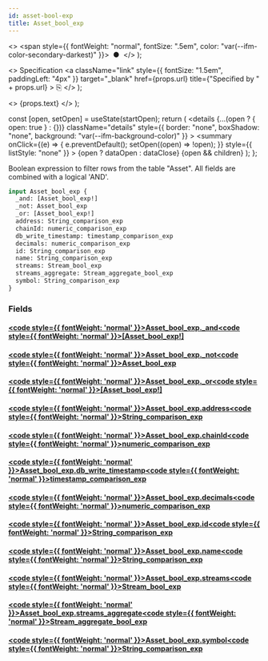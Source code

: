 ```yaml
---
id: asset-bool-exp
title: Asset_bool_exp
---
```


<head>
  <meta content="noindex" name="robots" />
  <meta charset="utf-8" />
</head>

  <>
    <span style={{ fontWeight: "normal", fontSize: ".5em", color: "var(--ifm-color-secondary-darkest)" }}>
      &nbsp;●&nbsp;
    </span>
  </>
);

  <>
    Specification
    <a
      className="link"
      style={{ fontSize: "1.5em", paddingLeft: "4px" }}
      target="_blank"
      href={props.url}
      title={"Specified by " + props.url}
    >
      ⎘
    </a>
  </>
);

  <>
    <span className={props.class}>{props.text}</span>
  </>
);


  const [open, setOpen] = useState(startOpen);
  return (
    <details
      {...(open ? { open: true } : {})}
      className="details"
      style={{ border: "none", boxShadow: "none", background: "var(--ifm-background-color)" }}
    >
      <summary
        onClick={(e) => {
          e.preventDefault();
          setOpen((open) => !open);
        }}
        style={{ listStyle: "none" }}
      >
        {open ? dataOpen : dataClose}
      </summary>
      {open && children}
    </details>
  );
};

Boolean expression to filter rows from the table "Asset". All fields are combined with a logical 'AND'.

```graphql
input Asset_bool_exp {
  _and: [Asset_bool_exp!]
  _not: Asset_bool_exp
  _or: [Asset_bool_exp!]
  address: String_comparison_exp
  chainId: numeric_comparison_exp
  db_write_timestamp: timestamp_comparison_exp
  decimals: numeric_comparison_exp
  id: String_comparison_exp
  name: String_comparison_exp
  streams: Stream_bool_exp
  streams_aggregate: Stream_aggregate_bool_exp
  symbol: String_comparison_exp
}
```

### Fields

#### [<code style={{ fontWeight: 'normal' }}>Asset_bool_exp.<b>\_and</b></code>](#)<Bullet />[<code style={{ fontWeight: 'normal' }}><b>[Asset_bool_exp!]</b></code>](/docs/api/flow/graphql/envio/inputs/asset-bool-exp.mdx) <Badge class="badge badge--secondary " text="list"/> <Badge class="badge badge--secondary " text="input"/>

#### [<code style={{ fontWeight: 'normal' }}>Asset_bool_exp.<b>\_not</b></code>](#)<Bullet />[<code style={{ fontWeight: 'normal' }}><b>Asset_bool_exp</b></code>](/docs/api/flow/graphql/envio/inputs/asset-bool-exp.mdx) <Badge class="badge badge--secondary " text="input"/>

#### [<code style={{ fontWeight: 'normal' }}>Asset_bool_exp.<b>\_or</b></code>](#)<Bullet />[<code style={{ fontWeight: 'normal' }}><b>[Asset_bool_exp!]</b></code>](/docs/api/flow/graphql/envio/inputs/asset-bool-exp.mdx) <Badge class="badge badge--secondary " text="list"/> <Badge class="badge badge--secondary " text="input"/>

#### [<code style={{ fontWeight: 'normal' }}>Asset_bool_exp.<b>address</b></code>](#)<Bullet />[<code style={{ fontWeight: 'normal' }}><b>String_comparison_exp</b></code>](/docs/api/flow/graphql/envio/inputs/string-comparison-exp.mdx) <Badge class="badge badge--secondary " text="input"/>

#### [<code style={{ fontWeight: 'normal' }}>Asset_bool_exp.<b>chainId</b></code>](#)<Bullet />[<code style={{ fontWeight: 'normal' }}><b>numeric_comparison_exp</b></code>](/docs/api/flow/graphql/envio/inputs/numeric-comparison-exp.mdx) <Badge class="badge badge--secondary " text="input"/>

#### [<code style={{ fontWeight: 'normal' }}>Asset_bool_exp.<b>db_write_timestamp</b></code>](#)<Bullet />[<code style={{ fontWeight: 'normal' }}><b>timestamp_comparison_exp</b></code>](/docs/api/flow/graphql/envio/inputs/timestamp-comparison-exp.mdx) <Badge class="badge badge--secondary " text="input"/>

#### [<code style={{ fontWeight: 'normal' }}>Asset_bool_exp.<b>decimals</b></code>](#)<Bullet />[<code style={{ fontWeight: 'normal' }}><b>numeric_comparison_exp</b></code>](/docs/api/flow/graphql/envio/inputs/numeric-comparison-exp.mdx) <Badge class="badge badge--secondary " text="input"/>

#### [<code style={{ fontWeight: 'normal' }}>Asset_bool_exp.<b>id</b></code>](#)<Bullet />[<code style={{ fontWeight: 'normal' }}><b>String_comparison_exp</b></code>](/docs/api/flow/graphql/envio/inputs/string-comparison-exp.mdx) <Badge class="badge badge--secondary " text="input"/>

#### [<code style={{ fontWeight: 'normal' }}>Asset_bool_exp.<b>name</b></code>](#)<Bullet />[<code style={{ fontWeight: 'normal' }}><b>String_comparison_exp</b></code>](/docs/api/flow/graphql/envio/inputs/string-comparison-exp.mdx) <Badge class="badge badge--secondary " text="input"/>

#### [<code style={{ fontWeight: 'normal' }}>Asset_bool_exp.<b>streams</b></code>](#)<Bullet />[<code style={{ fontWeight: 'normal' }}><b>Stream_bool_exp</b></code>](/docs/api/flow/graphql/envio/inputs/stream-bool-exp.mdx) <Badge class="badge badge--secondary " text="input"/>

#### [<code style={{ fontWeight: 'normal' }}>Asset_bool_exp.<b>streams_aggregate</b></code>](#)<Bullet />[<code style={{ fontWeight: 'normal' }}><b>Stream_aggregate_bool_exp</b></code>](/docs/api/flow/graphql/envio/inputs/stream-aggregate-bool-exp.mdx) <Badge class="badge badge--secondary " text="input"/>

#### [<code style={{ fontWeight: 'normal' }}>Asset_bool_exp.<b>symbol</b></code>](#)<Bullet />[<code style={{ fontWeight: 'normal' }}><b>String_comparison_exp</b></code>](/docs/api/flow/graphql/envio/inputs/string-comparison-exp.mdx) <Badge class="badge badge--secondary " text="input"/>

